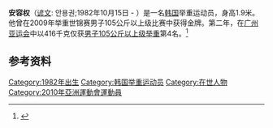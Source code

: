 {{MedalTableTop}}
{{MedalSport | 男子举重}}
{{MedalCountry | {{KOR}} }}
{{MedalCompetition|[[世界举重锦标赛|世锦赛]]}}
{{MedalGold | [[2009世界举重锦标赛|2009年高阳]] | 105 公斤以上级}} 
{{MedalBottom}} 
'''安容权'''（[[谚文|谚文]]: 안용권;1982年10月15日 - ）是一名[[韩国|韩国]]举重运动员，身高1.9米。他曾在2009年举重世锦赛男子105公斤以上级比赛中获得金牌。第二年，在[[广州亚运会|广州亚运会]]中以416千克仅获[[2010年亚洲运动会举重比赛_-_男子105公斤以上级|男子105公斤以上级举重]]第4名。<ref>{{cite web|url=http://www.gz2010.cn/info/CHN_CHN/ZB/ZBB101A_WL@@@@@@@@@@@@@@@CHN_number=242947.html | language=zh-hans | title=安容权 - 简历  |publisher=2010年广州亚运会官方网站 |accessdate=2011-12-18 }}</ref>
==参考资料==
<references />

[[Category:1982年出生|Category:1982年出生]]
[[Category:韩国举重运动员|Category:韩国举重运动员]]
[[Category:在世人物|Category:在世人物]]
[[Category:2010年亞洲運動會運動員|Category:2010年亞洲運動會運動員]]